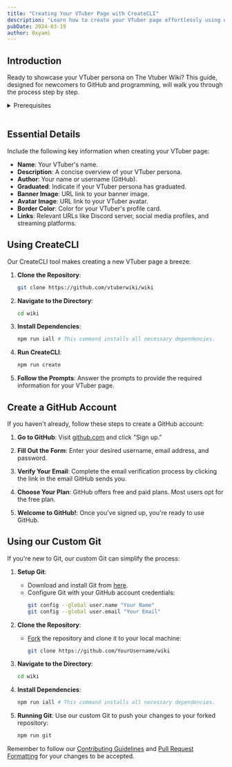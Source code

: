 ```yaml
---
title: "Creating Your VTuber Page with CreateCLI"
description: "Learn how to create your VTuber page effortlessly using our CreateCLI tool."
pubDate: 2024-03-19
author: 0xyami
---
```



## Introduction

Ready to showcase your VTuber persona on The Vtuber Wiki? This guide, designed for newcomers to GitHub and programming, will walk you through the process step by step.

<Alert message="Make sure to have Git downloaded for CreateCLI. (git-scm.com/downloads)" type="info" includeCloseButton={false} />

<details>
<summary>Prerequisites</summary>

Before diving into creating your VTuber profile, ensure you have everything you need:

1. **GitHub Account**:
    - If you don't have one, [create a GitHub account](https://github.com/join). It's your gateway to managing and contributing to your VTuber page.

2. **Node.js and npm**:
    - Install [Node.js and npm](https://nodejs.org/en/download/) on your local machine. These tools are necessary for running CreateCLI, a command-line interface (CLI) tool for creating VTuber pages.

3. **Basic Understanding of Markdown**:
    - Familiarize yourself with basic [Markdown syntax](https://www.markdownguide.org/basic-syntax/) as your VTuber profile will be written in this lightweight markup language.

4. **Access to Git**:
    - Install [Git](https://git-scm.com/book/en/v2/Getting-Started-Installing-Git) on your local machine. Git helps you manage your code changes.

5. **Text Editor**:
    - Choose a text editor for editing your Markdown files. If you don't have a preference, [Visual Studio Code](https://code.visualstudio.com/) is a popular choice.

Now that you have the essentials, let's create your VTuber profile.

</details>

<br />

## Essential Details

Include the following key information when creating your VTuber page:

- **Name**: Your VTuber's name.
- **Description**: A concise overview of your VTuber persona.
- **Author**: Your name or username (GitHub).
- **Graduated**: Indicate if your VTuber persona has graduated.
- **Banner Image**: URL link to your banner image.
- **Avatar Image**: URL link to your VTuber avatar.
- **Border Color**: Color for your VTuber's profile card.
- **Links**: Relevant URLs like Discord server, social media profiles, and streaming platforms.

## Using CreateCLI

Our CreateCLI tool makes creating a new VTuber page a breeze:

1. **Clone the Repository**:
    ```bash 
    git clone https://github.com/vtuberwiki/wiki
    ```

2. **Navigate to the Directory**:
    ```bash
    cd wiki
    ```

3. **Install Dependencies**:
    ```bash
    npm run iall # This command installs all necessary dependencies.
    ```

4. **Run CreateCLI**:
    ```bash
    npm run create
    ```

5. **Follow the Prompts**:
    Answer the prompts to provide the required information for your VTuber page.

## Create a GitHub Account

If you haven't already, follow these steps to create a GitHub account:

1. **Go to GitHub**:
    Visit [github.com](https://github.com/join) and click "Sign up."

2. **Fill Out the Form**:
    Enter your desired username, email address, and password.

3. **Verify Your Email**:
    Complete the email verification process by clicking the link in the email GitHub sends you.

4. **Choose Your Plan**:
    GitHub offers free and paid plans. Most users opt for the free plan.

5. **Welcome to GitHub!**:
    Once you've signed up, you're ready to use GitHub.

## Using our Custom Git

If you're new to Git, our custom Git can simplify the process:

1. **Setup Git**:
    - Download and install Git from [here](https://git-scm.com/downloads).
    - Configure Git with your GitHub account credentials:
        ```bash
        git config --global user.name "Your Name"
        git config --global user.email "Your Email"
        ```

2. **Clone the Repository**:
    - [Fork](https://github.com/vtuberwiki/wiki/fork) the repository and clone it to your local machine:
        ```bash 
        git clone https://github.com/YourUsername/wiki
        ```

3. **Navigate to the Directory**:
    ```bash
    cd wiki
    ```

4. **Install Dependencies**:
    ```bash
    npm run iall # This command installs all necessary dependencies.
    ```

5. **Running Git**:
    Use our custom Git to push your changes to your forked repository:
    ```bash
    npm run git
    ```

Remember to follow our [Contributing Guidelines](/contributing-guidelines) and [Pull Request Formatting](/formatting) for your changes to be accepted.
